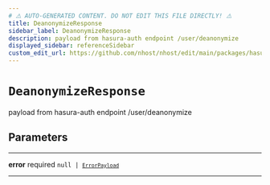 ```yaml
---
# ⚠️ AUTO-GENERATED CONTENT. DO NOT EDIT THIS FILE DIRECTLY! ⚠️
title: DeanonymizeResponse
sidebar_label: DeanonymizeResponse
description: payload from hasura-auth endpoint /user/deanonymize
displayed_sidebar: referenceSidebar
custom_edit_url: https://github.com/nhost/nhost/edit/main/packages/hasura-auth-js/src/types/hasura-auth/responses.ts#L44
---
```


# `DeanonymizeResponse`

payload from hasura-auth endpoint /user/deanonymize

## Parameters

---

**<span className="parameter-name">error</span>** <span className="optional-status">required</span> <code>null &#124; [`ErrorPayload`](/reference/docgen/javascript/auth/types/error-payload)</code>

---
